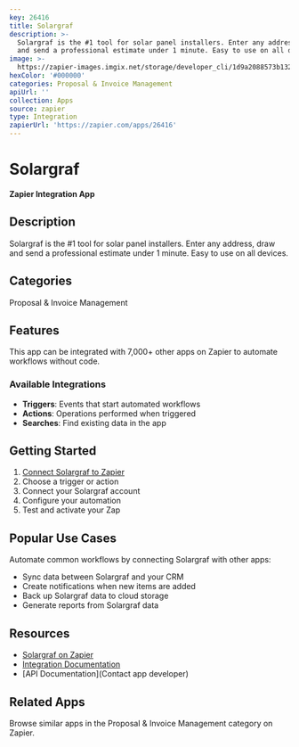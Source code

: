 ```yaml
---
key: 26416
title: Solargraf
description: >-
  Solargraf is the #1 tool for solar panel installers. Enter any address, draw
  and send a professional estimate under 1 minute. Easy to use on all devices.
image: >-
  https://zapier-images.imgix.net/storage/developer_cli/1d9a2088573b1325bc7b048855bd9a84.png?auto=format%2Ccompress&ixlib=python-3.0.0&q=50
hexColor: '#000000'
categories: Proposal & Invoice Management
apiUrl: ''
collection: Apps
source: zapier
type: Integration
zapierUrl: 'https://zapier.com/apps/26416'
---
```

# Solargraf

**Zapier Integration App**

## Description

Solargraf is the #1 tool for solar panel installers. Enter any address, draw and send a professional estimate under 1 minute. Easy to use on all devices.

## Categories

Proposal & Invoice Management

## Features

This app can be integrated with 7,000+ other apps on Zapier to automate workflows without code.

### Available Integrations

- **Triggers**: Events that start automated workflows
- **Actions**: Operations performed when triggered
- **Searches**: Find existing data in the app

## Getting Started

1. [Connect Solargraf to Zapier](https://zapier.com/apps/26416)
2. Choose a trigger or action
3. Connect your Solargraf account
4. Configure your automation
5. Test and activate your Zap

## Popular Use Cases

Automate common workflows by connecting Solargraf with other apps:

- Sync data between Solargraf and your CRM
- Create notifications when new items are added
- Back up Solargraf data to cloud storage
- Generate reports from Solargraf data

## Resources

- [Solargraf on Zapier](https://zapier.com/apps/26416)
- [Integration Documentation](https://zapier.com/apps/26416/integrations)
- [API Documentation](Contact app developer)

## Related Apps

Browse similar apps in the Proposal & Invoice Management category on Zapier.

